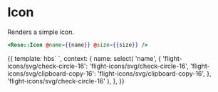 
<Meta title="Rose/Icon" component="Icon" />

# Icon

Renders a simple icon.

```handlebars
<Rose::Icon @name={{name}} @size={{size}} />
```

<Preview>
  <Story name="Basic">
    {{
      template: hbs`
      <Rose::Icon @name={{name}} @size={{size}} />
    `,
      context: {
        name: select(
          'name',
          {
            'flight-icons/svg/check-circle-16':
              'flight-icons/svg/check-circle-16',
            'flight-icons/svg/clipboard-copy-16':
              'flight-icons/svg/clipboard-copy-16',
          },
          'flight-icons/svg/check-circle-16'
        ),
      },
    }}
  </Story>
</Preview>
